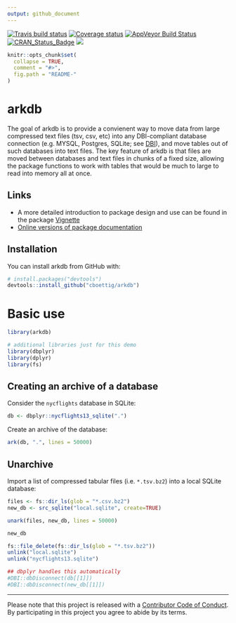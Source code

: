 ```yaml
---
output: github_document
---
```


[![Travis build status](https://travis-ci.org/cboettig/arkdb.svg?branch=master)](https://travis-ci.org/cboettig/arkdb)
[![Coverage status](https://codecov.io/gh/cboettig/arkdb/branch/master/graph/badge.svg)](https://codecov.io/github/cboettig/arkdb?branch=master)
[![AppVeyor Build Status](https://ci.appveyor.com/api/projects/status/github/cboettig/arkdb?branch=master&svg=true)](https://ci.appveyor.com/project/cboettig/arkdb)
[![CRAN_Status_Badge](http://www.r-pkg.org/badges/version/arkdb)](https://cran.r-project.org/package=arkdb)
[![](https://badges.ropensci.org/224_status.svg)](https://github.com/ropensci/onboarding/issues/224)

<!-- README.md is generated from README.Rmd. Please edit that file -->

```r
knitr::opts_chunk$set(
  collapse = TRUE,
  comment = "#>",
  fig.path = "README-"
)
```

# arkdb

The goal of arkdb is to provide a convienent way to move data from large compressed text files (tsv, csv, etc) into any DBI-compliant database connection (e.g. MYSQL, Postgres, SQLite; see [DBI](https://db.rstudio.com/dbi/)), and move tables out of such databases into text files. The key feature of arkdb is that files are moved between databases and text files in chunks of a fixed size, allowing the package functions to work with tables that would be much to large to read into memory all at once.  

## Links

- A more detailed introduction to package design and use can be found in the package [Vignette](https://cboettig.github.io/arkdb/articles/arkdb_intro.html)
- [Online versions of package documentation](https://cboettig.github.io/arkdb)

## Installation

You can install arkdb from GitHub with:

```r
# install.packages("devtools")
devtools::install_github("cboettig/arkdb")
```


# Basic use

```r
library(arkdb)

# additional libraries just for this demo
library(dbplyr)
library(dplyr)
library(fs)
```

## Creating an archive of a database

Consider the `nycflights` database in SQLite:

```r
db <- dbplyr::nycflights13_sqlite(".")
```

Create an archive of the database: 

```r
ark(db, ".", lines = 50000)
```

## Unarchive

Import a list of compressed tabular files (i.e. `*.tsv.bz2`) into a local SQLite database:


```r
files <- fs::dir_ls(glob = "*.csv.bz2")
new_db <- src_sqlite("local.sqlite", create=TRUE)

unark(files, new_db, lines = 50000)

new_db
```



```r
fs::file_delete(fs::dir_ls(glob = "*.tsv.bz2"))
unlink("local.sqlite")
unlink("nycflights13.sqlite")

## dbplyr handles this automatically
#DBI::dbDisconnect(db[[1]])
#DBI::dbDisconnect(new_db[[1]])
```

-----

Please note that this project is released with a [Contributor Code of Conduct](CODE_OF_CONDUCT.md).
By participating in this project you agree to abide by its terms.
